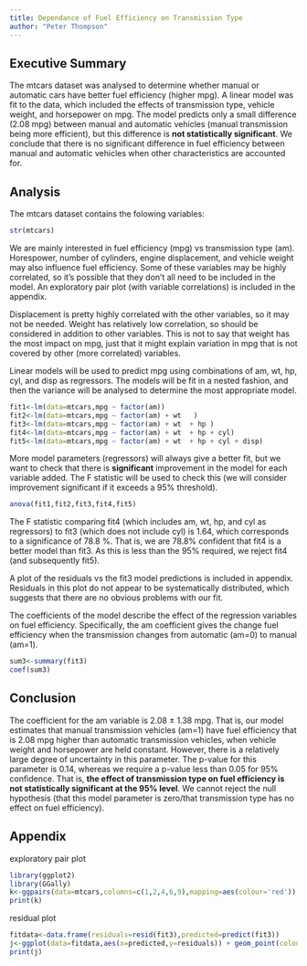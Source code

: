```yaml
--- 
title: Dependance of Fuel Efficiency on Transmission Type 
author: "Peter Thompson"
---
```

<!-- # Dependance of Fuel Efficiency on Transmission Type  -->

<!-- Instructions

You work for Motor Trend, a magazine about the automobile industry. Looking at a data set of a collection of cars, they are interested in exploring the relationship between a set of variables and miles per gallon (MPG) (outcome). They are particularly interested in the following two questions:

“Is an automatic or manual transmission better for MPG”
"Quantify the MPG difference between automatic and manual transmissions"
Review criterialess
Peer Grading

The criteria that your classmates will use to evaluate and grade your work are shown below.
Each criteria is binary: (1 point = criteria met acceptably; 0 points = criteria not met acceptably)
Criteria

Did the student interpret the coefficients correctly?
Did the student do some exploratory data analyses?
Did the student fit multiple models and detail their strategy for model selection?
Did the student answer the questions of interest or detail why the question(s) is (are) not answerable?
Did the student do a residual plot and some diagnostics?
Did the student quantify the uncertainty in their conclusions and/or perform an inference correctly?
Was the report brief (about 2 pages long) for the main body of the report and no longer than 5 with supporting appendix of figures?
Did the report include an executive summary?
Was the report done in Rmd (knitr)? -->


## Executive Summary
The mtcars dataset was analysed to determine whether manual or automatic cars have better fuel efficiency (higher mpg). A linear model was fit to the data, which included the effects of transmission type, vehicle weight, and horsepower on mpg. The model predicts only a small difference (2.08 mpg) between manual and automatic vehicles (manual transmission being more efficient), but this difference is **not statistically significant**. We conclude that there is no significant difference in fuel efficiency between manual and automatic vehicles when other characteristics are accounted for.  

## Analysis
The mtcars dataset contains the folowing variables:

```r
str(mtcars)

```

We are mainly interested in fuel efficiency (mpg) vs transmission type (am). Horespower, number of cylinders, engine displacement, and vehicle weight may also influence fuel efficiency. Some of these variables may be highly correlated, so it's possible that they don't all need to be included in the model. An exploratory pair plot (with variable correlations) is included in the appendix.



<!-- ```{r}
cor(mtcars$wt,mtcars$hp)
cor(mtcars$wt,mtcars$disp)
cor(mtcars$wt,mtcars$cyl)
cor(mtcars$cyl,mtcars$hp)
cor(mtcars$cyl,mtcars$disp)
cor(mtcars$hp,mtcars$disp)
``` -->

Displacement is pretty highly correlated with the other variables, so it may not be needed. Weight has relatively low correlation, so should be considered in addition to other variables. This is not to say that weight has the most impact on mpg, just that it might explain variation in mpg that is not covered by other (more correlated) variables.

<!-- Did the student fit multiple models and detail their strategy for model selection? -->
Linear models will be used to predict mpg using combinations of am, wt, hp, cyl, and disp as regressors. The models will be fit in a nested fashion, and then the variance will be analysed to determine the most appropriate model.

```r
fit1<-lm(data=mtcars,mpg ~ factor(am))
fit2<-lm(data=mtcars,mpg ~ factor(am) + wt   )
fit3<-lm(data=mtcars,mpg ~ factor(am) + wt  + hp )
fit4<-lm(data=mtcars,mpg ~ factor(am) + wt  + hp + cyl)
fit5<-lm(data=mtcars,mpg ~ factor(am) + wt  + hp + cyl + disp)
```

More model parameters (regressors) will always give a better fit, but we want to check that there is **significant** improvement in the model for each variable added. The F statistic will be used to check this (we will consider improvement significant if it exceeds a 95% threshold).

```r
anova(fit1,fit2,fit3,fit4,fit5)
```
The F statistic comparing fit4 (which includes am, wt, hp, and cyl as regressors) to fit3 (which does not include cyl) is 1.64, which corresponds to a significance of 78.8 %. That is, we are 78.8% confident that fit4 is a better model than fit3. As this is less than the 95% required, we reject fit4 (and subsequently fit5).

A plot of the residuals vs the fit3 model predictions is included in appendix. Residuals in this plot do not appear to be systematically distributed, which suggests that there are no obvious problems with our fit. 

The coefficients of the model describe the effect of the regression variables on fuel efficiency. Specifically, the am coefficient gives the change fuel efficiency when the transmission changes from automatic (am=0) to manual (am=1).

```r
sum3<-summary(fit3)
coef(sum3)
```

## Conclusion
The coefficient for the am variable is 2.08 $\pm$ 1.38 mpg. That is, our model estimates that manual transmission vehicles (am=1) have fuel efficiency that is 2.08 mpg higher than automatic transmission vehicles, when vehicle weight and horsepower are held constant. However, there is a relatively large degree of uncertainty in this parameter. The p-value for this parameter is 0.14, whereas we require a p-value less than 0.05 for 95% confidence. That is,  **the effect of transmission type on fuel efficiency is not statistically significant at the 95% level**. We cannot reject the null hypothesis (that this model parameter is zero/that transmission type has no effect on fuel efficiency).


 
<!-- [, 1]  mpg   Miles/(US) gallon
[, 2]  cyl   Number of cylinders
[, 3]  disp  Displacement (cu.in.)
[, 4]  hp    Gross horsepower
[, 5]  drat  Rear axle ratio
[, 6]  wt    Weight (1000 lbs)
[, 7]  qsec  1/4 mile time
[, 8]  vs    V/S
[, 9]  am    Transmission (0 = automatic, 1 = manual)
[,10]  gear  Number of forward gears
[,11]  carb  Number of carburetors     -->

## Appendix
<!-- 3 pages, just figures -->
exploratory pair plot
```r
library(ggplot2)
library(GGally)
k<-ggpairs(data=mtcars,columns=c(1,2,4,6,9),mapping=aes(colour='red'))
print(k)
```

<!-- ```{r}
library(ggplot2)
h<-ggplot(data=mtcars,aes(y=mpg,x=wt,colour=factor(am),pch=factor(cyl) )) + geom_point(size=2) + labs(x='vehicle weight (1000 lbs)',y='fuel efficiency (mpg)',colour='transmission',pch='cylinders',title='fuel efficiency vs vehicle weight')
print(h)
``` -->

residual plot
```r
fitdata<-data.frame(residuals=resid(fit3),predicted=predict(fit3))
j<-ggplot(data=fitdata,aes(x=predicted,y=residuals)) + geom_point(colour='purple') + labs(title='model residuals vs predicted mpg value')
print(j)
```



